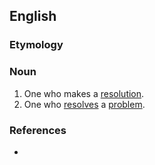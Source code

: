 ==English==

===Etymology===
{{suffix|en|resolution|ist}}

===Noun===
{{en-noun}}

# One who makes a [[resolution]].
# One who [[resolve]]s a [[problem]].

===References===
* {{R:Webster 1913}}